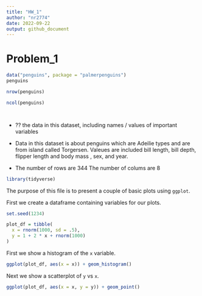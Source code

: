 ```yaml
---
title: "HW_1"
author: "nr2774"
date: 2022-09-22
output: github_document
---
```


# Problem_1 ####

```r
data("penguins", package = "palmerpenguins")
penguins

nrow(penguins)

ncol(penguins)




```

- ?? the data in this dataset, including names / values of important variables

- Data in this dataset is about penguins which are Adeilie types and are from island called Torgersen. 
Valeues are included bill length, bill depth, flipper length and body mass , sex, and year. 

- The number of rows are 344
  The number of colums are 8 






```r
library(tidyverse)
```

The purpose of this file is to present a couple of basic plots using `ggplot`.

First we create a dataframe containing variables for our plots.

```r
set.seed(1234)

plot_df = tibble(
  x = rnorm(1000, sd = .5),
  y = 1 + 2 * x + rnorm(1000)
)
```

First we show a histogram of the `x` variable.

```r
ggplot(plot_df, aes(x = x)) + geom_histogram()
```

Next we show a scatterplot of `y` vs `x`. 

```r
ggplot(plot_df, aes(x = x, y = y)) + geom_point()
```
